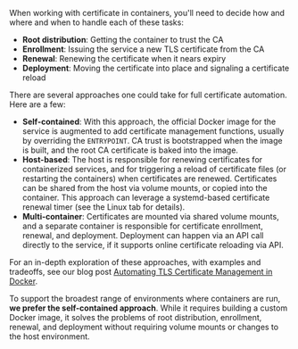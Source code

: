 When working with certificate in containers, you'll need to decide how and where and when to handle each of these tasks:

- **Root distribution**: Getting the container to trust the CA
- **Enrollment**: Issuing the service a new TLS certificate from the CA
- **Renewal**: Renewing the certificate when it nears expiry
- **Deployment**: Moving the certificate into place and signaling a certificate reload

There are several approaches one could take for full certificate automation. Here are a few:

- **Self-contained**:
  With this approach, the official Docker image for the service is augmented to add certificate management functions, usually by overriding the `ENTRYPOINT`.
  CA trust is bootstrapped when the image is built, and the root CA certificate is baked into the image.
- **Host-based**:
  The host is responsible for renewing certificates for containerized services,
  and for triggering a reload of certificate files (or restarting the containers) when certificates are renewed.
  Certificates can be shared from the host via volume mounts, or copied into the container.
  This approach can leverage a systemd-based certificate renewal timer (see the Linux tab for details).
- **Multi-container**:
  Certificates are mounted via shared volume mounts,
  and a separate container is responsible for certificate enrollment, renewal, and deployment.
  Deployment can happen via an API call directly to the service, if it supports online certificate reloading via API.

For an in-depth exploration of these approaches, with examples and tradeoffs, see our blog post [Automating TLS Certificate Management in Docker](https://smallstep.com/blog/automate-docker-ssl-tls-certificates/).

To support the broadest range of environments where containers are run,
**we prefer the self-contained approach**.
While it requires building a custom Docker image,
it solves the problems of root distribution, enrollment, renewal, and deployment
without requiring volume mounts or changes to the host environment.
